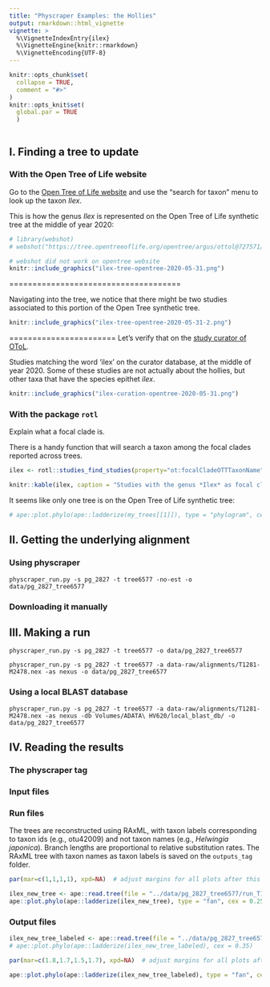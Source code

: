 ```yaml
---
title: "Physcraper Examples: the Hollies"
output: rmarkdown::html_vignette
vignette: >
  %\VignetteIndexEntry{ilex}
  %\VignetteEngine{knitr::rmarkdown}
  %\VignetteEncoding{UTF-8}
---
```


```r
knitr::opts_chunk$set(
  collapse = TRUE,
  comment = "#>"
)
knitr::opts_knit$set(
  global.par = TRUE
  )
```

```r

```
## I. Finding a tree to update

### With the Open Tree of Life website

Go to the [Open Tree of Life website](https://tree.opentreeoflife.org/opentree/argus/opentree12.3@ott93302) and use the "search for taxon" menu to look up the taxon *Ilex*.

This is how the genus *Ilex* is represented on the Open Tree of Life synthetic tree at the middle of year 2020:

```r
# library(webshot)
# webshot("https://tree.opentreeoflife.org/opentree/argus/ottol@727571/Ilex", "ilex-tree-opentree.png")

# webshot did not work on opentree website
knitr::include_graphics("ilex-tree-opentree-2020-05-31.png")
```

=====================================

Navigating into the tree, we notice that there might be two studies associated to this portion of the Open Tree synthetic tree.

```r

knitr::include_graphics("ilex-tree-opentree-2020-05-31-2.png")
```

=======================
Let's verify that on the [study curator of OToL](https://tree.opentreeoflife.org/curator).

Studies matching the word 'ilex' on the curator database, at the middle of year 2020. Some of these studies are not actually about the hollies, but other taxa that have the species epithet *ilex*.

```r
knitr::include_graphics("ilex-curation-opentree-2020-05-31.png")
```

### With the package `rotl`

<!-- ```{r} -->
<!-- ilex <- rotl::tnrs_match_names(names = "ilex") -->
<!-- ``` -->

<!-- ```{r, results='asis', echo=FALSE} -->
<!-- knitr::kable(ilex, caption = "Taxonomic Name Resolution information for the genus *Ilex*") -->
<!-- ``` -->

<!-- Can we use the *OTT id* to get some trees or studies? -->

<!-- ```{r} -->
<!-- rotl::studies_properties() -->
<!-- ``` -->

Explain what a focal clade is.

There is a handy function that will search a taxon among the focal clades reported across trees.

```r
ilex <- rotl::studies_find_studies(property="ot:focalCladeOTTTaxonName", value="Ilex")
```

```r
knitr::kable(ilex, caption = "Studies with the genus *Ilex* as focal clade.")
```

It seems like only one tree is on the Open Tree of Life synthetic tree:

```r
# ape::plot.phylo(ape::ladderize(my_trees[[1]]), type = "phylogram", cex = 0.2) 
```


## II. Getting the underlying alignment

### Using physcraper

```
physcraper_run.py -s pg_2827 -t tree6577 -no-est -o data/pg_2827_tree6577
```

### Downloading it manually



## III. Making a run


```
physcraper_run.py -s pg_2827 -t tree6577 -o data/pg_2827_tree6577
```

```
physcraper_run.py -s pg_2827 -t tree6577 -a data-raw/alignments/T1281-M2478.nex -as nexus -o data/pg_2827_tree6577
```

### Using a local BLAST database

```
physcraper_run.py -s pg_2827 -t tree6577 -a data-raw/alignments/T1281-M2478.nex -as nexus -db Volumes/ADATA\ HV620/local_blast_db/ -o data/pg_2827_tree6577 
```

## IV. Reading the results

### The physcraper tag

### Input files

### Run files

The trees are reconstructed using RAxML, with taxon labels corresponding to taxon ids (e.g., otu42009) and not taxon names (e.g., *Helwingia japonica*). Branch lengths are proportional to relative substitution rates.
The RAxML tree with taxon names as taxon labels is saved on the `outputs_tag` folder.

```r
par(mar=c(1,1,1,1), xpd=NA)  # adjust margins for all plots after this
```
```r
ilex_new_tree <- ape::read.tree(file = "../data/pg_2827_tree6577/run_T1281-M2478/RAxML_bestTree.2020-06-02")
ape::plot.phylo(ape::ladderize(ilex_new_tree), type = "fan", cex = 0.25, label.offset = 0.02, edge.width = 0.5)
```

### Output files

```r
ilex_new_tree_labeled <- ape::read.tree(file = "../data/pg_2827_tree6577/outputs_T1281-M2478/updated_taxonname.tre")
# ape::plot.phylo(ape::ladderize(ilex_new_tree_labeled), cex = 0.35)
```
```r
par(mar=c(1.8,1.7,1.5,1.7), xpd=NA)  # adjust margins for all plots after this
```
```r
ape::plot.phylo(ape::ladderize(ilex_new_tree_labeled), type = "fan", cex = 0.2, label.offset = 0.02, edge.width = 0.5)
```
